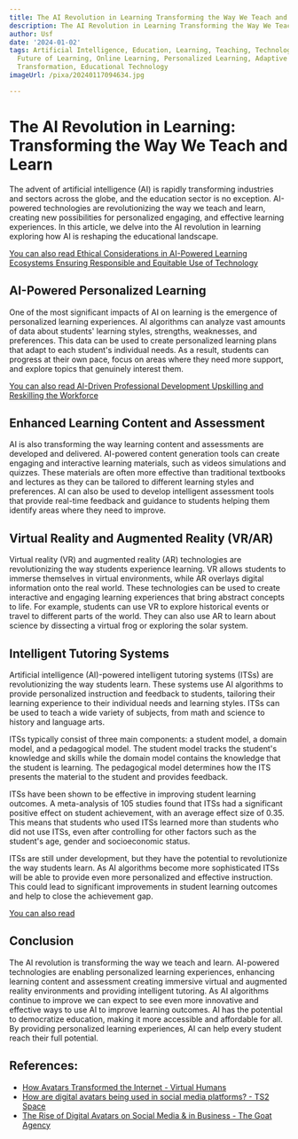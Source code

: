 ```yaml
---
title: The AI Revolution in Learning Transforming the Way We Teach and Learn
description: The AI Revolution in Learning Transforming the Way We Teach and Learn
author: Usf
date: '2024-01-02'
tags: Artificial Intelligence, Education, Learning, Teaching, Technology, Innovation,
  Future of Learning, Online Learning, Personalized Learning, Adaptive Learning, Digital
  Transformation, Educational Technology
imageUrl: /pixa/20240117094634.jpg

---
```

# The AI Revolution in  Learning: Transforming the Way We Teach and Learn

The advent of artificial intelligence (AI) is rapidly transforming industries and sectors across the globe, and the education  sector is no exception. AI-powered technologies are revolutionizing the way we teach and learn, creating new possibilities for  personalized engaging,  and effective  learning experiences. In this  article, we delve into the  AI revolution in learning exploring  how AI is reshaping the educational landscape.

[You can also read Ethical Considerations in AI-Powered Learning Ecosystems Ensuring Responsible and Equitable Use of Technology](Ethical%20Considerations%20in%20AI-Powered%20Learning%20Ecosystems%20Ensuring%20Responsible%20and%20Equitable%20Use%20of%20Technology)


## AI-Powered Personalized Learning

One of  the  most significant impacts of AI  on  learning is the emergence of personalized learning experiences.  AI algorithms can analyze vast amounts of data about students' learning styles, strengths, weaknesses, and preferences. This data can be used to create  personalized learning plans  that adapt to each student's individual needs. As a result, students can  progress at their own pace, focus on areas where they need more support, and explore topics that genuinely  interest them.

[You  can also read AI-Driven Professional Development Upskilling and  Reskilling the Workforce](AI-Driven%20Professional%20Development%20Upskilling%20and%20Reskilling%20the%20Workforce)


## Enhanced Learning Content and Assessment

AI is also transforming the way learning content and assessments are developed and delivered. AI-powered content generation tools can create engaging and interactive learning materials, such as videos simulations and quizzes. These materials  are often more effective than traditional  textbooks and lectures as  they can be tailored to  different learning styles  and preferences.  AI  can also be used  to develop intelligent assessment tools that provide real-time feedback and guidance to students  helping them identify areas  where they need to improve.

##  Virtual  Reality and Augmented Reality (VR/AR)

Virtual reality  (VR) and augmented reality (AR) technologies are revolutionizing the way students experience learning. VR allows students to immerse themselves in virtual  environments,  while AR overlays digital information onto  the real world. These technologies can be used to create interactive and engaging learning  experiences that  bring  abstract concepts to life. For example, students can use  VR to explore  historical events or travel to different parts of the  world. They can  also  use AR to learn about science by dissecting a virtual frog or exploring the solar system.

## Intelligent Tutoring Systems

Artificial intelligence  (AI)-powered  intelligent tutoring systems (ITSs) are revolutionizing the way students learn. These systems use AI algorithms to provide personalized  instruction and feedback to students, tailoring their learning  experience to their  individual needs and learning styles.  ITSs can be used  to teach a wide variety of  subjects, from math and science to history and  language arts.

ITSs typically consist of three main components: a student model, a domain model, and a pedagogical  model. The student model tracks the student's  knowledge and skills while the domain  model contains the knowledge that the student is learning. The pedagogical model determines how the ITS presents the material to the student and provides feedback.

ITSs have been shown to be effective in improving student learning outcomes. A meta-analysis of 105 studies found that ITSs had a significant positive effect on student achievement, with an average effect size  of 0.35. This means that students who used ITSs learned more than students who did not use ITSs, even  after controlling for other factors such as  the  student's age, gender and socioeconomic status.

ITSs are still under development, but they have the potential  to revolutionize the way students learn. As AI algorithms become more sophisticated ITSs will be able to provide even more personalized and effective instruction. This could lead to significant improvements in student learning outcomes and help to close the achievement gap.

[You can  also read ]()


## Conclusion

The AI revolution is transforming the  way we teach and learn. AI-powered technologies are enabling  personalized learning experiences, enhancing learning content and assessment creating immersive virtual and augmented reality  environments and providing intelligent tutoring. As AI algorithms continue to improve we can expect to see even more innovative and effective ways to use AI to improve learning outcomes. AI has the potential to democratize education,  making it more accessible  and affordable for all. By providing personalized learning  experiences, AI can help every student reach their full potential.

## References:
- [How Avatars Transformed the Internet - Virtual Humans](https://www.virtualhumans.org/article/how-avatars-transformed-the-internet)
- [How are digital avatars being used in social media platforms? - TS2 Space](https://ts2.space/en/how-are-digital-avatars-being-used-in-social-media-platforms/)
- [The Rise of Digital Avatars on Social Media & in Business - The Goat Agency](https://goatagency.com/blog/social-media-marketing/social-media-digital-avatars/)
